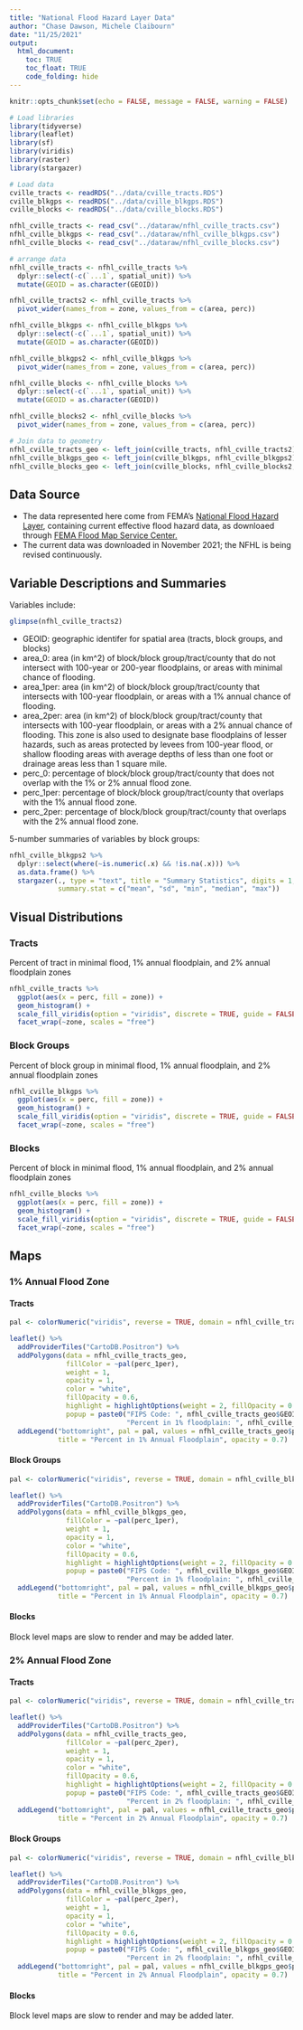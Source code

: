 ```yaml
---
title: "National Flood Hazard Layer Data"
author: "Chase Dawson, Michele Claibourn"
date: "11/25/2021"
output:
  html_document: 
    toc: TRUE
    toc_float: TRUE
    code_folding: hide
---
```


```r
knitr::opts_chunk$set(echo = FALSE, message = FALSE, warning = FALSE) 
```


```r
# Load libraries
library(tidyverse)
library(leaflet)
library(sf)
library(viridis)
library(raster)
library(stargazer)

# Load data
cville_tracts <- readRDS("../data/cville_tracts.RDS")
cville_blkgps <- readRDS("../data/cville_blkgps.RDS")
cville_blocks <- readRDS("../data/cville_blocks.RDS")

nfhl_cville_tracts <- read_csv("../dataraw/nfhl_cville_tracts.csv")
nfhl_cville_blkgps <- read_csv("../dataraw/nfhl_cville_blkgps.csv")
nfhl_cville_blocks <- read_csv("../dataraw/nfhl_cville_blocks.csv")

# arrange data
nfhl_cville_tracts <- nfhl_cville_tracts %>% 
  dplyr::select(-c(`...1`, spatial_unit)) %>% 
  mutate(GEOID = as.character(GEOID))

nfhl_cville_tracts2 <- nfhl_cville_tracts %>% 
  pivot_wider(names_from = zone, values_from = c(area, perc))

nfhl_cville_blkgps <- nfhl_cville_blkgps %>% 
  dplyr::select(-c(`...1`, spatial_unit)) %>% 
  mutate(GEOID = as.character(GEOID))

nfhl_cville_blkgps2 <- nfhl_cville_blkgps %>% 
  pivot_wider(names_from = zone, values_from = c(area, perc))

nfhl_cville_blocks <- nfhl_cville_blocks %>% 
  dplyr::select(-c(`...1`, spatial_unit)) %>% 
  mutate(GEOID = as.character(GEOID))

nfhl_cville_blocks2 <- nfhl_cville_blocks %>% 
  pivot_wider(names_from = zone, values_from = c(area, perc))

# Join data to geometry
nfhl_cville_tracts_geo <- left_join(cville_tracts, nfhl_cville_tracts2)
nfhl_cville_blkgps_geo <- left_join(cville_blkgps, nfhl_cville_blkgps2)
nfhl_cville_blocks_geo <- left_join(cville_blocks, nfhl_cville_blocks2, by = c("GEOID10" = "GEOID"))
```

## Data Source

* The data represented here come from FEMA's [National Flood Hazard Layer](https://www.fema.gov/flood-maps/national-flood-hazard-layer), containing current effective flood hazard data, as downloaed through [FEMA Flood Map Service Center.](https://msc.fema.gov/portal/advanceSearch#searchresultsanchor) 
* The current data was downloaded in November 2021; the NFHL is being revised continuously.


## Variable Descriptions and Summaries

Variables include: 

```r
glimpse(nfhl_cville_tracts2)
```

* GEOID: geographic identifer for spatial area (tracts, block groups, and blocks)
* area_0: area (in km^2) of block/block group/tract/county that do not intersect with 100-year or 200-year floodplains, or areas with minimal chance of flooding.
* area_1per: area (in km^2) of block/block group/tract/county that intersects with 100-year floodplain, or areas with a 1% annual chance of flooding.
* area_2per: area (in km^2) of block/block group/tract/county that intersects with 100-year floodplain, or areas with a 2% annual chance of flooding. This zone is also used to designate base floodplains of lesser hazards, such as areas protected by levees from 100-year flood, or shallow flooding areas with average depths of less than one foot or drainage areas less than 1 square mile.
* perc_0: percentage of block/block group/tract/county that does not overlap with the 1% or 2% annual flood zone.
* perc_1per: percentage of block/block group/tract/county that overlaps with the 1% annual flood zone.
* perc_2per: percentage of block/block group/tract/county that overlaps with the 2% annual flood zone.

5-number summaries of variables by block groups:

```r
nfhl_cville_blkgps2 %>%  
  dplyr::select(where(~is.numeric(.x) && !is.na(.x))) %>% 
  as.data.frame() %>% 
  stargazer(., type = "text", title = "Summary Statistics", digits = 1,
            summary.stat = c("mean", "sd", "min", "median", "max"))
```

## Visual Distributions{.tabset}

### Tracts
Percent of tract in minimal flood, 1% annual floodplain, and 2% annual floodplain zones
```r
nfhl_cville_tracts %>% 
  ggplot(aes(x = perc, fill = zone)) + 
  geom_histogram() + 
  scale_fill_viridis(option = "viridis", discrete = TRUE, guide = FALSE) +
  facet_wrap(~zone, scales = "free")
```
  
### Block Groups
Percent of block group in minimal flood, 1% annual floodplain, and 2% annual floodplain zones
```r
nfhl_cville_blkgps %>% 
  ggplot(aes(x = perc, fill = zone)) + 
  geom_histogram() + 
  scale_fill_viridis(option = "viridis", discrete = TRUE, guide = FALSE) +
  facet_wrap(~zone, scales = "free")
```

### Blocks 
Percent of block in minimal flood, 1% annual floodplain, and 2% annual floodplain zones
```r
nfhl_cville_blocks %>% 
  ggplot(aes(x = perc, fill = zone)) + 
  geom_histogram() + 
  scale_fill_viridis(option = "viridis", discrete = TRUE, guide = FALSE) +
  facet_wrap(~zone, scales = "free")
```

## Maps
### 1% Annual Flood Zone{.tabset}

#### Tracts
```r
pal <- colorNumeric("viridis", reverse = TRUE, domain = nfhl_cville_tracts_geo$perc_1per)

leaflet() %>%
  addProviderTiles("CartoDB.Positron") %>% 
  addPolygons(data = nfhl_cville_tracts_geo,
              fillColor = ~pal(perc_1per),
              weight = 1,
              opacity = 1,
              color = "white",
              fillOpacity = 0.6,
              highlight = highlightOptions(weight = 2, fillOpacity = 0.8, bringToFront = T),
              popup = paste0("FIPS Code: ", nfhl_cville_tracts_geo$GEOID, "<br>",
                             "Percent in 1% floodplain: ", nfhl_cville_tracts_geo$perc_1per)) %>%
  addLegend("bottomright", pal = pal, values = nfhl_cville_tracts_geo$perc_1per,
            title = "Percent in 1% Annual Floodplain", opacity = 0.7)
```


#### Block Groups
```r
pal <- colorNumeric("viridis", reverse = TRUE, domain = nfhl_cville_blkgps_geo$perc_1per)

leaflet() %>%
  addProviderTiles("CartoDB.Positron") %>% 
  addPolygons(data = nfhl_cville_blkgps_geo,
              fillColor = ~pal(perc_1per),
              weight = 1,
              opacity = 1,
              color = "white",
              fillOpacity = 0.6,
              highlight = highlightOptions(weight = 2, fillOpacity = 0.8, bringToFront = T),
              popup = paste0("FIPS Code: ", nfhl_cville_blkgps_geo$GEOID, "<br>",
                             "Percent in 1% floodplain: ", nfhl_cville_blkgps_geo$perc_1per)) %>%
  addLegend("bottomright", pal = pal, values = nfhl_cville_blkgps_geo$perc_1per,
            title = "Percent in 1% Annual Floodplain", opacity = 0.7)
```

#### Blocks

Block level maps are slow to render and may be added later.


### 2% Annual Flood Zone{.tabset}

#### Tracts
```r
pal <- colorNumeric("viridis", reverse = TRUE, domain = nfhl_cville_tracts_geo$perc_2per)

leaflet() %>%
  addProviderTiles("CartoDB.Positron") %>% 
  addPolygons(data = nfhl_cville_tracts_geo,
              fillColor = ~pal(perc_2per),
              weight = 1,
              opacity = 1,
              color = "white",
              fillOpacity = 0.6,
              highlight = highlightOptions(weight = 2, fillOpacity = 0.8, bringToFront = T),
              popup = paste0("FIPS Code: ", nfhl_cville_tracts_geo$GEOID, "<br>",
                             "Percent in 2% floodplain: ", nfhl_cville_tracts_geo$perc_2per)) %>%
  addLegend("bottomright", pal = pal, values = nfhl_cville_tracts_geo$perc_2per,
            title = "Percent in 2% Annual Floodplain", opacity = 0.7)
```

#### Block Groups
```r
pal <- colorNumeric("viridis", reverse = TRUE, domain = nfhl_cville_blkgps_geo$perc_2per)

leaflet() %>%
  addProviderTiles("CartoDB.Positron") %>% 
  addPolygons(data = nfhl_cville_blkgps_geo,
              fillColor = ~pal(perc_2per),
              weight = 1,
              opacity = 1,
              color = "white",
              fillOpacity = 0.6,
              highlight = highlightOptions(weight = 2, fillOpacity = 0.8, bringToFront = T),
              popup = paste0("FIPS Code: ", nfhl_cville_blkgps_geo$GEOID, "<br>",
                             "Percent in 2% floodplain: ", nfhl_cville_blkgps_geo$perc_2per)) %>%
  addLegend("bottomright", pal = pal, values = nfhl_cville_blkgps_geo$perc_2per,
            title = "Percent in 2% Annual Floodplain", opacity = 0.7)
```

#### Blocks

Block level maps are slow to render and may be added later.
